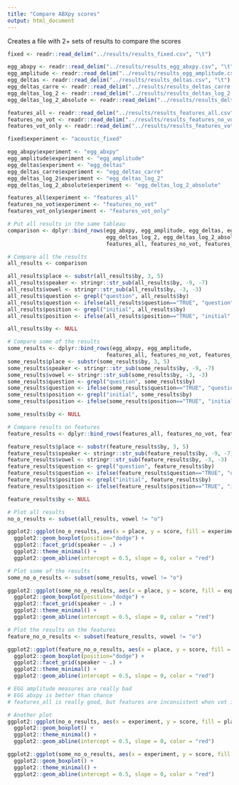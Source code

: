 ```yaml
---
title: "Compare ABXpy scores"
output: html_document
---
```


Creates a file with 2+ sets of results to compare the scores

```r
fixed <- readr::read_delim("../results/results_fixed.csv", "\t")

egg_abxpy <- readr::read_delim("../results/results_egg_abxpy.csv", "\t")
egg_amplitude <- readr::read_delim("../results/results_egg_amplitude.csv", "\t")
egg_deltas <- readr::read_delim("../results/results_deltas.csv", "\t")
egg_deltas_carre <- readr::read_delim("../results/results_deltas_carre.csv", "\t")
egg_deltas_log_2 <- readr::read_delim("../results/results_deltas_log_2.csv", "\t")
egg_deltas_log_2_absolute <- readr::read_delim("../results/results_deltas_log_2_absolute.csv", "\t")

features_all <- readr::read_delim("../results/results_features_all.csv", "\t")
features_no_vot <- readr::read_delim("../results/results_features_no_vot.csv", "\t")
features_vot_only <- readr::read_delim("../results/results_features_vot_only.csv", "\t")

fixed$experiment <- "acoustic_fixed"

egg_abxpy$experiment <- "egg_abxpy"
egg_amplitude$experiment <- "egg_amplitude"
egg_deltas$experiment <- "egg_deltas"
egg_deltas_carre$experiment <- "egg_deltas_carre"
egg_deltas_log_2$experiment <- "egg_deltas_log_2"
egg_deltas_log_2_absolute$experiment <- "egg_deltas_log_2_absolute"

features_all$experiment <- "features_all"
features_no_vot$experiment <- "features_no_vot"
features_vot_only$experiment <- "features_vot_only"

```

```r
# Put all results in the same tableau
comparison <- dplyr::bind_rows(egg_abxpy, egg_amplitude, egg_deltas, egg_deltas_carre,
                               egg_deltas_log_2, egg_deltas_log_2_absolute,
                               features_all, features_no_vot, features_vot_only, fixed)

```

```r
# Compare all the results
all_results <- comparison

all_results$place <- substr(all_results$by, 3, 5)
all_results$speaker <- stringr::str_sub(all_results$by, -9, -7)
all_results$vowel <- stringr::str_sub(all_results$by, -3, -3)
all_results$question <- grepl("question", all_results$by)
all_results$question <- ifelse(all_results$question=="TRUE", "question", "answer")
all_results$position <- grepl("initial", all_results$by)
all_results$position <- ifelse(all_results$position=="TRUE", "initial", "medial")

all_results$by <- NULL

# Compare some of the results
some_results <- dplyr::bind_rows(egg_abxpy, egg_amplitude,
                               features_all, features_no_vot, features_vot_only, fixed)
some_results$place <- substr(some_results$by, 3, 5)
some_results$speaker <- stringr::str_sub(some_results$by, -9, -7)
some_results$vowel <- stringr::str_sub(some_results$by, -3, -3)
some_results$question <- grepl("question", some_results$by)
some_results$question <- ifelse(some_results$question=="TRUE", "question", "answer")
some_results$position <- grepl("initial", some_results$by)
some_results$position <- ifelse(some_results$position=="TRUE", "initial", "medial")

some_results$by <- NULL

# Compare results on features
feature_results <- dplyr::bind_rows(features_all, features_no_vot, features_vot_only, fixed)

feature_results$place <- substr(feature_results$by, 3, 5)
feature_results$speaker <- stringr::str_sub(feature_results$by, -9, -7)
feature_results$vowel <- stringr::str_sub(feature_results$by, -3, -3)
feature_results$question <- grepl("question", feature_results$by)
feature_results$question <- ifelse(feature_results$question=="TRUE", "question", "answer")
feature_results$position <- grepl("initial", feature_results$by)
feature_results$position <- ifelse(feature_results$position=="TRUE", "initial", "medial")

feature_results$by <- NULL
```

```r
# Plot all results
no_o_results <- subset(all_results, vowel != "o")

ggplot2::ggplot(no_o_results, aes(x = place, y = score, fill = experiment)) + 
  ggplot2::geom_boxplot(position="dodge") +
  ggplot2::facet_grid(speaker ~ .) +
  ggplot2::theme_minimal() + 
  ggplot2::geom_abline(intercept = 0.5, slope = 0, color = "red")

# Plot some of the results
some_no_o_results <- subset(some_results, vowel != "o")

ggplot2::ggplot(some_no_o_results, aes(x = place, y = score, fill = experiment)) + 
  ggplot2::geom_boxplot(position="dodge") +
  ggplot2::facet_grid(speaker ~ .) +
  ggplot2::theme_minimal() + 
  ggplot2::geom_abline(intercept = 0.5, slope = 0, color = "red")

# Plot the results on the features
feature_no_o_results <- subset(feature_results, vowel != "o")

ggplot2::ggplot(feature_no_o_results, aes(x = place, y = score, fill = experiment)) + 
  ggplot2::geom_boxplot(position="dodge") +
  ggplot2::facet_grid(speaker ~ .) +
  ggplot2::theme_minimal() + 
  ggplot2::geom_abline(intercept = 0.5, slope = 0, color = "red")

# EGG amplitude measures are really bad
# EGG abxpy is better than chance
# features_all is really good, but features are inconsistent when vot is séparé

# Another plot
ggplot2::ggplot(no_o_results, aes(x = experiment, y = score, fill = place)) + 
  ggplot2::geom_boxplot() + 
  ggplot2::theme_minimal() + 
  ggplot2::geom_abline(intercept = 0.5, slope = 0, color = "red")

ggplot2::ggplot(some_no_o_results, aes(x = experiment, y = score, fill = place)) + 
  ggplot2::geom_boxplot() + 
  ggplot2::theme_minimal() + 
  ggplot2::geom_abline(intercept = 0.5, slope = 0, color = "red")

```

